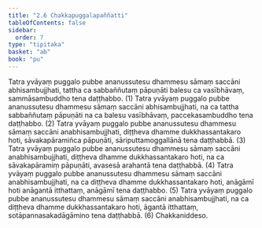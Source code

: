 ```yaml
---
title: "2.6 Chakkapuggalapaññatti"
tableOfContents: false
sidebar:
  order: 7
type: "tipitaka"
basket: "ab"
book: "pu"
---
```



<DynamicBreadcrumb />

<Division number="202" book="pu" bookNo="31" page="180">

<Paragraph number="512" book="pu">
Tatra yvāyaṃ puggalo pubbe ananussutesu dhammesu sāmaṃ saccāni abhisambujjhati, tattha ca sabbaññutaṃ pāpuṇāti balesu ca vasībhāvaṃ, sammāsambuddho tena daṭṭhabbo. (1)
</Paragraph>

<Paragraph number="513" book="pu">
Tatra yvāyaṃ puggalo pubbe ananussutesu dhammesu sāmaṃ saccāni abhisambujjhati, na ca tattha sabbaññutaṃ pāpuṇāti na ca balesu vasībhāvaṃ, paccekasambuddho tena daṭṭhabbo. (2)
</Paragraph>

<Paragraph number="514" book="pu">
Tatra yvāyaṃ puggalo pubbe ananussutesu dhammesu sāmaṃ saccāni anabhisambujjhati, diṭṭheva dhamme dukkhassantakaro hoti, sāvakapāramiñca pāpuṇāti, sāriputtamoggallānā tena daṭṭhabbā. (3)
</Paragraph>

<Paragraph number="515" book="pu">
Tatra yvāyaṃ puggalo pubbe ananussutesu dhammesu sāmaṃ saccāni anabhisambujjhati, diṭṭheva dhamme dukkhassantakaro hoti, na ca sāvakapāramiṃ pāpuṇāti, avasesā arahantā tena daṭṭhabbā. (4)
</Paragraph>

<Paragraph number="516" book="pu">
Tatra yvāyaṃ puggalo pubbe ananussutesu dhammesu sāmaṃ saccāni anabhisambujjhati, na ca diṭṭheva dhamme dukkhassantakaro hoti, anāgāmī hoti anāgantā itthattaṃ, anāgāmī tena daṭṭhabbo. (5)
</Paragraph>

<Paragraph number="517" book="pu">
Tatra yvāyaṃ puggalo pubbe ananussutesu dhammesu sāmaṃ saccāni anabhisambujjhati, na ca diṭṭheva dhamme dukkhassantakaro hoti, āgantā itthattaṃ, sotāpannasakadāgāmino tena daṭṭhabbā. (6)

</Paragraph>
</Division>

<Paragraph number="518" type="center" book="pu">
Chakkaniddeso.
</Paragraph>